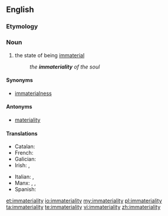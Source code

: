 ==English==

===Etymology===
{{prefix|in|materiality|lang=en}}

===Noun===
{{en-noun|~|immaterialities}}

# the state of being [[immaterial]]
#: ''the '''immateriality''' of the soul''

====Synonyms====
* [[immaterialness]]

====Antonyms====
* [[materiality]]

====Translations====
{{trans-top|the state of being immaterial}}
* Catalan: {{t|ca|immaterialitat|f}}
* French: {{t+|fr|immatérialité|f}}
* Galician: {{t+|gl|inmaterialidade|f}}
* Irish: {{t|ga|neamhthábhacht|f}}, {{t|ga|neamhábharthacht|f}}
{{trans-mid}}
* Italian: {{t|it|immaterialità|f}}, {{t|it|incorporeità|f}}
* Manx: {{t|gv|neuchorpoilid|m}}, {{t|gv|neuheihltys|m}}, {{t|gv|neuventynys|m}}
* Spanish: {{t|es|inmaterialidad|f}}
{{trans-bottom}}

[[et:immateriality]]
[[io:immateriality]]
[[my:immateriality]]
[[pl:immateriality]]
[[ta:immateriality]]
[[te:immateriality]]
[[vi:immateriality]]
[[zh:immateriality]]